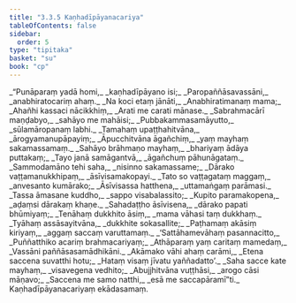 ```yaml
---
title: "3.3.5 Kaṇhadīpāyanacariya"
tableOfContents: false
sidebar:
  order: 5
type: "tipitaka"
basket: "su"
book: "cp"
---
```



<DynamicBreadcrumb />

<Division number="92" book="cp" bookNo="21" page="416">

<Paragraph number="370" type="verses" book="cp">
_“Punāparaṃ yadā homi,_  
_kaṇhadīpāyano isi;_  
_Paropaññāsavassāni,_  
_anabhiratocariṃ ahaṃ._  

</Paragraph>

</Division>
<Division number="93" book="cp" bookNo="21" page="416">

<Paragraph number="371" type="verses" book="cp">
_Na koci etaṃ jānāti,_  
_Anabhiratimanaṃ mama;_  
_Ahañhi kassaci nācikkhiṃ,_  
_Arati me carati mānase._  

</Paragraph>

</Division>
<Division number="94" book="cp" bookNo="21" page="416">

<Paragraph number="372" type="verses" book="cp">
_Sabrahmacārī maṇḍabyo,_  
_sahāyo me mahāisi;_  
_Pubbakammasamāyutto,_  
_sūlamāropanaṃ labhi._  

</Paragraph>

</Division>
<Division number="95" book="cp" bookNo="21" page="416">

<Paragraph number="373" type="verses" book="cp">
_Tamahaṃ upaṭṭhahitvāna,_  
_ārogyamanupāpayiṃ;_  
_Āpucchitvāna āgañchiṃ,_  
_yaṃ mayhaṃ sakamassamaṃ._  

</Paragraph>

</Division>
<Division number="96" book="cp" bookNo="21" page="416">

<Paragraph number="374" type="verses" book="cp">
_Sahāyo brāhmaṇo mayhaṃ,_  
_bhariyaṃ ādāya puttakaṃ;_  
_Tayo janā samāgantvā,_  
_āgañchuṃ pāhunāgataṃ._  

</Paragraph>

</Division>
<Division number="97" book="cp" bookNo="21" page="416">

<Paragraph number="375" type="verses" book="cp">
_Sammodamāno tehi saha,_  
_nisinno sakamassame;_  
_Dārako vaṭṭamanukkhipaṃ,_  
_āsīvisamakopayi._  

</Paragraph>

</Division>
<Division number="98" book="cp" bookNo="21" page="416">

<Paragraph number="376" type="verses" book="cp">
_Tato so vaṭṭagataṃ maggaṃ,_  
_anvesanto kumārako;_  
_Āsīvisassa hatthena,_  
_uttamaṅgaṃ parāmasi._  

</Paragraph>

</Division>
<Division number="99" book="cp" bookNo="21" page="417">

<Paragraph number="377" type="verses" book="cp">
_Tassa āmasane kuddho,_  
_sappo visabalassito;_  
_Kupito paramakopena,_  
_aḍaṃsi dārakaṃ khaṇe._  

</Paragraph>

</Division>
<Division number="100" book="cp" bookNo="21" page="417">

<Paragraph number="378" type="verses" book="cp">
_Sahadaṭṭho āsīvisena,_  
_dārako papati bhūmiyaṃ;_  
_Tenāhaṃ dukkhito āsiṃ,_  
_mama vāhasi taṃ dukkhaṃ._  

</Paragraph>

</Division>
<Division number="101" book="cp" bookNo="21" page="417">

<Paragraph number="379" type="verses" book="cp">
_Tyāhaṃ assāsayitvāna,_  
_dukkhite sokasallite;_  
_Paṭhamaṃ akāsiṃ kiriyaṃ,_  
_aggaṃ saccaṃ varuttamaṃ._  

</Paragraph>

</Division>
<Division number="102" book="cp" bookNo="21" page="417">

<Paragraph number="380" type="verses" book="cp">
_‘Sattāhamevāhaṃ pasannacitto,_  
_Puññatthiko acariṃ brahmacariyaṃ;_  
_Athāparaṃ yaṃ caritaṃ mamedaṃ,_  
_Vassāni paññāsasamādhikāni._  

</Paragraph>

</Division>
<Division number="103" book="cp" bookNo="21" page="417">

<Paragraph number="381" type="verses" book="cp">
_Akāmako vāhi ahaṃ carāmi,_  
_Etena saccena suvatthi hotu;_  
_Hataṃ visaṃ jīvatu yaññadatto’._  

</Paragraph>

</Division>
<Division number="104" book="cp" bookNo="21" page="417">

<Paragraph number="382" type="verses" book="cp">
_Saha sacce kate mayhaṃ,_  
_visavegena vedhito;_  
_Abujjhitvāna vuṭṭhāsi,_  
_arogo cāsi māṇavo;_  
_Saccena me samo natthi,_  
_esā me saccapāramī”ti._  


</Paragraph>
</Division>

<Paragraph number="383" type="center" book="cp">
Kaṇhadīpāyanacariyaṃ ekādasamaṃ.
</Paragraph>